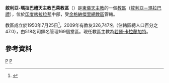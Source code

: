 {{Infobox Roman Catholic diocese
|Roman Catholic Diocese of = 敘利亞-瑪拉巴禮天主教<br>巴萊教區
|Latin name of diocese = Eparchia Palaiensis
|image = St. Thomas Cathedral, Pala.jpg
|caption = 聖多默主教座堂
|location = [[印度|印度]]
|territory = [[喀拉拉邦|喀拉拉邦]]中部
|population =326,747
|rite = [[敘利亞－瑪拉巴禮教會|敘利亞－瑪拉巴禮]]
|patron = 
|province = 金格納傑里
|established = 1950年
|cathedral = 聖多默主教座堂
|co-cathedral =
|leadership =主教
|website = [http://palaidiocese.com/ 官方網頁]
|pope = 
|metropolitan = 
|ordinary = 若瑟·卡拉蘭加特
|coadjutor archbishop =
|coadjutor bishop =
|auxiliary =
|emeritus =
}}

'''敘利亞-瑪拉巴禮天主教巴萊教區'''（{{lang-la|Eparchia Palaiensis}}）是[[東儀天主教|東儀天主教]]的一個[[教區|教區]]（[[敘利亞－瑪拉巴禮教會|敘利亞－瑪拉巴禮]]），位於[[印度|印度]][[喀拉拉邦|喀拉拉邦]]中部，受[[敘利亞-瑪拉巴禮天主教金格納傑里總教區|金格納傑里總教區]]管轄。

教區成立於1950年7月25日<ref name="dio">{{cite journal
|journal=[[宗座公報|宗座公報]]
|publisher=[[梵蒂岡出版社|梵蒂岡出版社]]
|date=1951
|volume=43
|title=Quo Ecclesiarum
|page=147
|url=http://www.vatican.va/archive/aas/documents/AAS%2043%20%5B1951%5D%20-%20ocr.pdf
|access-date=2013-12-15
|archive-date=2012-08-09
|archive-url=https://www.webcitation.org/69mL2255U?url=http://www.vatican.va/archive/aas/documents/AAS%2043%20%5B1951%5D%20-%20ocr.pdf
|dead-url=no
}}</ref>，2009年有教友326,747名（佔轄區總人口百分之47.0），由518名司鐸名管理169個堂區。現任教區主教為[[若瑟·卡拉蘭加特|若瑟·卡拉蘭加特]]。

==參考資料==
{{reflist}}
{{敘利亞-瑪拉巴禮天主教教區}}
[[Category:印度天主教教區|P]]
[[Category:敘利亞-瑪拉巴禮天主教教區|P]]